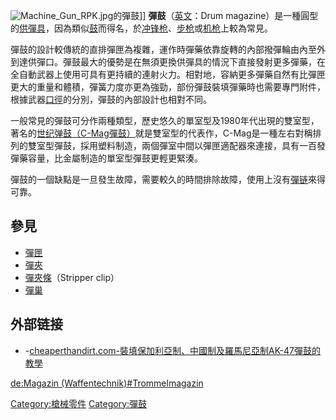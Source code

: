 {{noteTA
|G1=軍事
|G2=長度單位
|G3=Firearms
}}
{{distinguish|text=[[彈匣#彈盤|彈盤]]}}
[[Image:Machine_Gun_RPK.jpg|thumb]]的彈鼓]]
'''彈鼓'''（[[英语|英文]]：Drum magazine）是一種圓型的[[供彈具|供彈具]]，因為類似[[鼓|鼓]]而得名，於[[冲锋枪|冲锋枪]]、[[步枪|步枪]]或[[机枪|机枪]]上較為常見。

彈鼓的設計較傳統的直排彈匣為複雜，運作時彈藥依靠旋轉的內部撥彈輪由內至外到達供彈口。彈鼓最大的優勢是在無須更換供彈具的情況下直接發射更多彈藥，在全自動武器上使用可具有更持續的連射火力。相對地，容納更多彈藥自然有比彈匣更大的重量和體積，彈簧力度亦更為強勁，部份彈鼓裝填彈藥時也需要專門附件，根據武器[[口徑|口徑]]的分別，彈鼓的內部設計也相對不同。

一般常見的彈鼓可分作兩種類型，歷史悠久的單室型及1980年代出現的雙室型，著名的[[C-Mag彈鼓|世纪弹鼓（C-Mag彈鼓）]]就是雙室型的代表作，C-Mag是一種左右對稱排列的雙室型彈鼓，採用塑料制造，兩個彈室中間以彈匣適配器來連接，具有一百發彈藥容量，比金屬制造的單室型彈鼓更輕更緊湊。

彈鼓的一個缺點是一旦發生故障，需要較久的時間排除故障，使用上沒有[[彈链|彈链]]來得可靠。

== 參見 ==
* [[彈匣|彈匣]]
* [[彈夾|彈夾]]
* [[彈夾條|彈夾條]]（Stripper clip）
* [[彈巢|彈巢]]

== 外部链接 ==
* {{en}}-[https://web.archive.org/web/20090927153655/http://cheaperthandirt.com/blog/?p=173 cheaperthandirt.com-裝填保加利亞制、中國制及羅馬尼亞制AK-47彈鼓的教學]

[[Category:槍械零件|Category:槍械零件]]
[[Category:彈鼓|Category:彈鼓]]

[[de:Magazin_(Waffentechnik)#Trommelmagazin|de:Magazin (Waffentechnik)#Trommelmagazin]]